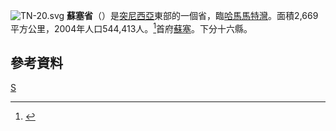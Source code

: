 [[File:TN-20.svg|right]]
'''蘇塞省'''（{{lang-ar|ولاية سوسة|}}）是[[突尼西亞|突尼西亞]]東部的一個省，臨[[哈馬馬特灣|哈馬馬特灣]]。面積2,669平方公里，2004年人口544,413人。<ref>{{Cite web |url=http://www.ins.nat.tn/carte/result.php?gouvernorat=31&lib_gouvernorat=Sousse&lib_delegation=&delegation=00 |title=2004年人口普查 |access-date=2008-09-23 |archive-date=2009-08-05 |archive-url=https://web.archive.org/web/20090805043723/http://www.ins.nat.tn/carte/result.php?gouvernorat=31&lib_gouvernorat=Sousse&lib_delegation=&delegation=00 |dead-url=no }}</ref>首府[[蘇塞|蘇塞]]。下分十六縣。

== 參考資料 ==
{{Reflist}}

{{非洲地理小作品}}

{{突尼西亞行政區劃}}

[[Category:突尼斯行政区划|S]]